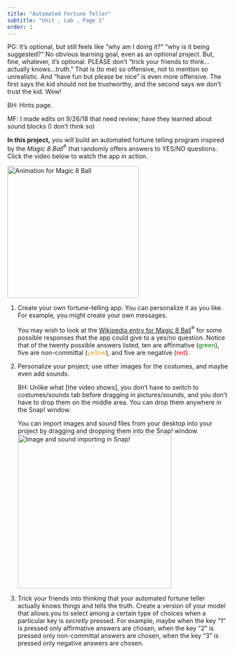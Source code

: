 ```yaml
---
title: "Automated Fortune Teller"
subtitle: "Unit , Lab , Page 1"
order: 1
---
```


::: todo
<p>PG: It's optional, but still feels like "why am I doing it?" "why is
it being suggested?" No obvious learning goal, even as an optional
project. But, fine, whatever, it's optional. PLEASE don't "trick your
friends to think...actually knows...truth." That is (to me) so
offensive, not to mention so unrealistic. And "have fun but please be
nice" is even more offensive. The first says the kid should not be
trustworthy, and the second says we don't trust the kid. Wow!</p>

<p>BH: Hints page.</p>

<p>MF: I made edits on 9/26/18 that need review; have they learned about
sound blocks (I don't think so)</p>
:::

::: learn
<p><strong>In this project,</strong> you will build an automated fortune
telling program inspired by the <em>Magic 8 Ball</em><sup>®</sup> that
randomly offers answers to YES/NO questions. Click the video below to
watch the app in action.</p>

<img title="Animation for Magic 8 Ball" alt="Animation for Magic 8 Ball" class="indent" data-gifffer="/img/2-complexity/Magic8Ball_img/AutoFortuneTeller.gif" height="300"/>
:::

::: forYouToDo
<ol>

<li>Create your own fortune-telling app. You can personalize it as you
like. For example, you might create your own messages.</li>

::: endnote
<p>You may wish to look at the
<a href="https://en.wikipedia.org/wiki/Magic_8-Ball" target="_blank" title="Magic 8-Ball">Wikipedia
entry for Magic 8 Ball</a><sup>®</sup> for some possible responses that
the app could give to a yes/no question. Notice that of the twenty
possible answers listed, ten are affirmative
([green]{style="color:green"}), five are non-committal
([yellow]{style="color: goldenrod"}), and five are negative
([red]{style="color:red"}).</p>
:::

</ol>
:::

::: ifTime
<ol start="2">

<li>

Personalize your project; use other images for the costumes, and maybe
even add sounds.

::: endnote
::: comment
BH: Unlike what \[the video shows\], you don't have to switch to
costumes/sounds tab before dragging in pictures/sounds, and you don't
have to drop them on the middle area. You can drop them anywhere in the
Snap! window.
:::

You can import images and sound files from your desktop into your
project by dragging and dropping them into the Snap<em>!</em>
window.<br />
<img title="Image and sound importing in Snap!" alt="Image and sound importing in Snap!" data-gifffer="/img/2-complexity/Magic8Ball_img/ImageandSoundImport.gif" height="350"/>
:::

</li>

<li>Trick your friends into thinking that your automated fortune teller
actually knows things and tells the truth. Create a version of your
model that allows you to select among a certain type of choices when a
particular key is <em>secretly</em> pressed. For example, maybe when the
key "1" is pressed only affirmative answers are chosen, when the key "2"
is pressed only non-committal answers are chosen, when the key "3" is
pressed only negative answers are chosen.</li>

</ol>
:::

